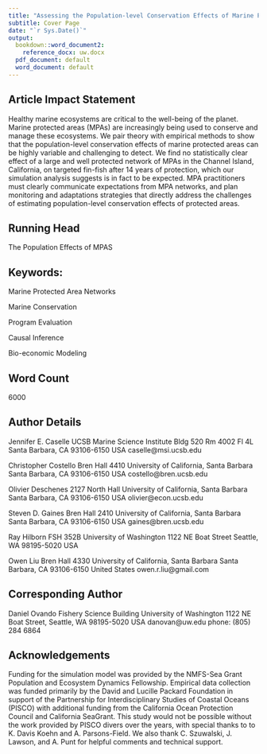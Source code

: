 ```yaml
---
title: "Assessing the Population-level Conservation Effects of Marine Protected Areas"
subtitle: Cover Page
date: "`r Sys.Date()`"
output:
  bookdown::word_document2:
    reference_docx: uw.docx
  pdf_document: default
  word_document: default
---
```



## Article Impact Statement

Healthy marine ecosystems are critical to the well-being of the planet. Marine protected areas (MPAs) are increasingly being used to conserve and manage these ecosystems. We pair theory with empirical methods to show that the population-level conservation effects of marine protected areas can be highly variable and challenging to detect. We find no statistically clear effect of a large and well protected network of MPAs in the Channel Island, California, on targeted fin-fish after 14 years of protection, which our simulation analysis suggests is in fact to be expected. MPA practitioners must clearly communicate expectations from MPA networks, and plan monitoring and adaptations strategies that directly address the challenges of estimating population-level conservation effects of protected areas. 

## Running Head

The Population Effects of MPAS

## Keywords:

Marine Protected Area Networks

Marine Conservation

Program Evaluation

Causal Inference

Bio-economic Modeling
  
## Word Count

6000

## Author Details

Jennifer E. Caselle
UCSB Marine Science Institute Bldg 520 Rm 4002 Fl 4L 
Santa Barbara, CA 93106-6150 USA
caselle@msi.ucsb.edu

Christopher Costello
Bren Hall 4410 
University of California, Santa Barbara
Santa Barbara, CA 93106-6150 USA
costello@bren.ucsb.edu

Olivier Deschenes
2127 North Hall
University of California, Santa Barbara
Santa Barbara, CA 93106-6150 USA
olivier@econ.ucsb.edu

Steven D. Gaines
Bren Hall 2410 
University of California, Santa Barbara
Santa Barbara, CA 93106-6150 USA
gaines@bren.ucsb.edu

Ray Hilborn
FSH 352B
University of Washington
1122 NE Boat Street
Seattle, WA 98195-5020 USA

Owen Liu
Bren Hall 4330 
University of California, Santa Barbara
Santa Barbara, CA 93106-6150 United States
owen.r.liu@gmail.com 

## Corresponding Author

Daniel Ovando
Fishery Science Building
University of Washington
1122 NE Boat Street, Seattle, WA 98195-5020 USA
danovan@uw.edu
phone: (805) 284 6864

## Acknowledgements

Funding for the simulation model was provided by the NMFS-Sea Grant Population and Ecosystem Dynamics Fellowship. Empirical data collection was funded primarily by the David and Lucille Packard Foundation in support of the Partnership for Interdisciplinary Studies of Coastal Oceans (PISCO) with additional funding from the California Ocean Protection Council and California SeaGrant. This study would not be possible without the work provided by PISCO divers over the years, with special thanks to to K. Davis Koehn and A. Parsons-Field. We also thank C. Szuwalski, J. Lawson, and A. Punt for helpful comments and technical support.



